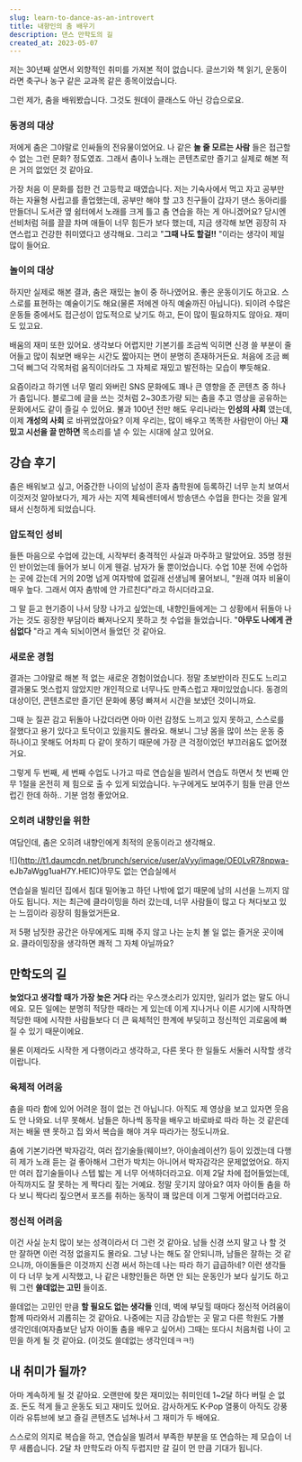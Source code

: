 ```yaml
---
slug: learn-to-dance-as-an-introvert
title: 내향인의 춤 배우기
description: 댄스 만학도의 길
created_at: 2023-05-07
---
```


저는 30년째 살면서 외향적인 취미를 가져본 적이 없습니다. 글쓰기와 책 읽기, 운동이라면 축구나 농구 같은 교과목 같은 종목이었습니다.

그런 제가, 춤을 배워봤습니다. 그것도 원데이 클래스도 아닌 강습으로요.

### 동경의 대상

저에게 춤은 그야말로 인싸들의 전유물이었어요. 나 같은 **놀 줄 모르는 사람** 들은 접근할 수 없는 그런 문화? 정도였죠. 그래서 춤이나
노래는 콘텐츠로만 즐기고 실제로 해본 적은 거의 없었던 것 같아요.

가장 처음 이 문화를 접한 건 고등학교 때였습니다. 저는 기숙사에서 먹고 자고 공부만 하는 자율형 사립고를 졸업했는데, 공부만 해야 할 고3
친구들이 갑자기 댄스 동아리를 만들더니 도서관 옆 쉼터에서 노래를 크게 틀고 춤 연습을 하는 게 아니겠어요? 당시엔 선비처럼 혀를 끌끌 차며
애들이 너무 힘든가 보다 했는데, 지금 생각해 보면 굉장히 자연스럽고 건강한 취미였다고 생각해요. 그리고 "**그때 나도 할걸!!**
"이라는 생각이 제일 많이 들어요.

### 놀이의 대상

하지만 실제로 해본 결과, 춤은 재밌는 놀이 중 하나였어요. 좋은 운동이기도 하고요. 스스로를 표현하는 예술이기도 해요(물론 저에겐 아직
예술까진 아닙니다). 되이려 수많은 운동들 중에서도 접근성이 압도적으로 낮기도 하고, 돈이 많이 필요하지도 않아요. 재미도 있고요.

배움의 재미 또한 있어요. 생각보다 어렵지만 기본기를 조금씩 익히면 신경 쓸 부분이 줄어들고 많이 춰보면 배우는 시간도 짧아지는 면이 분명히
존재하거든요. 처음에 조금 삐그덕 삐그덕 각목처럼 움직이더라도 그 자체로 재밌고 발전하는 모습이 뿌듯해요.

요즘이라고 하기엔 너무 멀리 와버린 SNS 문화에도 꽤나 큰 영향을 준 콘텐츠 중 하나가 춤입니다. 블로그에 글을 쓰는 것처럼 2~30초가량
되는 춤을 추고 영상을 공유하는 문화에서도 같이 즐길 수 있어요. 불과 100년 전만 해도 우리나라는 **인성의 사회** 였는데, 이제
**개성의 사회** 로 바뀌었잖아요? 이제 우리는, 많이 배우고 똑똑한 사람만이 아닌 **재밌고 시선을 끌 만하면** 목소리를 낼 수 있는
시대에 살고 있어요.

## 강습 후기

춤은 배워보고 싶고, 어중간한 나이의 남성이 혼자 춤학원에 등록하긴 너무 눈치 보여서 이것저것 알아보다가, 제가 사는 지역 체육센터에서
방송댄스 수업을 한다는 것을 알게 돼서 신청하게 되었습니다.

### 압도적인 성비

들뜬 마음으로 수업에 갔는데, 시작부터 충격적인 사실과 마주하고 말았어요. 35명 정원인 반이었는데 들어가 보니 이게 웬걸. 남자가 둘
뿐이었습니다. 수업 10분 전에 수업하는 곳에 갔는데 거의 20명 넘게 여자밖에 없길래 선생님께 물어보니, "원래 여자 비율이 매우 높다.
그래서 여자 춤밖에 안 가르친다"라고 하시더라고요.

그 말 듣고 현기증이 나서 당장 나가고 싶었는데, 내향인들에게는 그 상황에서 뒤돌아 나가는 것도 굉장한 부담이라 빠져나오지 못하고 첫 수업을
들었습니다. "**아무도 나에게 관심없다** "라고 계속 되뇌이면서 들었던 것 같아요.

### 새로운 경험

결과는 그야말로 해본 적 없는 새로운 경험이었습니다. 정말 초보반이라 진도도 느리고 결과물도 멋스럽지 않았지만 개인적으로 너무나도 만족스럽고
재미있었습니다. 동경의 대상이던, 콘텐츠로만 즐기던 문화에 풍덩 빠져서 시간을 보냈던 것이니까요.

그때 눈 질끈 감고 뒤돌아 나갔더라면 아마 이런 감정도 느끼고 있지 못하고, 스스로를 잘했다고 용기 있다고 토닥이고 있을지도 몰라요. 해보니
그냥 몸을 많이 쓰는 운동 중 하나이고 못해도 어차피 다 같이 못하기 때문에 가장 큰 걱정이었던 부끄러움도 없어졌거요.

그렇게 두 번째, 세 번째 수업도 나가고 따로 연습실을 빌려서 연습도 하면서 첫 번째 안무 1절을 온전히 제 힘으로 출 수 있게 되었습니다.
누구에게도 보여주기 힘들 만큼 안쓰럽긴 한데 하하.. 기분 엄청 좋았어요.

### 오히려 내향인을 위한

여담인데, 춤은 오히려 내향인에게 최적의 운동이라고 생각해요.

![](http://t1.daumcdn.net/brunch/service/user/aVyy/image/OE0LvR78npwa-
eJb7aWgg1uaH7Y.HEIC)아무도 없는 연습실에서

연습실을 빌리던 집에서 침대 밀어놓고 하던 나밖에 없기 때문에 남의 시선을 느끼지 않아도 됩니다. 저는 최근에 클라이밍을 하러 갔는데, 너무
사람들이 많고 다 쳐다보고 있는 느낌이라 굉장히 힘들었거든요.

저 5평 남짓한 공간은 아무에게도 피해 주지 않고 나는 눈치 볼 일 없는 즐거운 곳이에요. 클라이밍장을 생각하면 쾌적 그 자체 아닐까요?

## 만학도의 길

**늦었다고 생각할 때가 가장 늦은 거다** 라는 우스갯소리가 있지만, 일리가 없는 말도 아니에요. 모든 일에는 분명히 적당한 때라는 게
있는데 이게 지나거나 이른 시기에 시작하면 적당한 때에 시작한 사람들보다 더 큰 육체적인 한계에 부딪히고 정신적인 괴로움에 빠질 수 있기
때문이에요.

물론 이제라도 시작한 게 다행이라고 생각하고, 다른 못다 한 일들도 서둘러 시작할 생각이랍니다.

### 육체적 어려움

춤을 따라 함에 있어 어려운 점이 없는 건 아닙니다. 아직도 제 영상을 보고 있자면 웃음도 안 나와요. 너무 못해서. 남들은 하나씩 동작을
배우고 바로바로 따라 하는 것 같은데 저는 배울 땐 못하고 집 와서 복습을 해야 겨우 따라가는 정도니까요.

춤에 기본기라면 박자감각, 여러 잡기술들(웨이브?, 아이솔레이션?) 등이 있겠는데 다행히 제가 노래 듣는 걸 좋아해서 그런가 박치는 아니어서
박자감각은 문제없었어요. 하지만 여러 잡기술들이나 스텝 밟는 게 너무 어색하더라고요. 이제 2달 차에 접어들었는데, 아직까지도 잘 못하는 게
짝다리 짚는 거예요. 정말 웃기지 않아요? 여자 아이돌 춤을 하다 보니 짝다리 짚으면서 포즈를 취하는 동작이 꽤 많은데 이게 그렇게
어렵더라고요.

### 정신적 어려움

이건 사실 눈치 많이 보는 성격이라서 더 그런 것 같아요. 남들 신경 쓰지 말고 나 할 것만 잘하면 이런 걱정 없을지도 몰라요. 그냥 나는
해도 잘 안되니까, 남들은 잘하는 것 같으니까, 아이돌들은 이것까지 신경 써서 하는데 나는 따라 하기 급급하네? 이런 생각들이 다 너무 늦게
시작했고, 나 같은 내향인들은 하면 안 되는 운동인가 보다 싶기도 하고 뭐 그런 **쓸데없는 고민** 들이죠.

쓸데없는 고민인 만큼 **할 필요도 없는 생각들** 인데, 벽에 부딪힐 때마다 정신적 어려움이 함께 따라와서 괴롭히는 것 같아요. 나중에는
지금 강습받는 곳 말고 다른 학원도 가볼 생각인데(여자춤보단 남자 아이돌 춤을 배우고 싶어서) 그때는 또다시 처음처럼 나이 고민을 하게 될
것 같아요. (이것도 쓸데없는 생각인데ㅋㅋ!)

## 내 취미가 될까?

아마 계속하게 될 것 같아요. 오랜만에 찾은 재미있는 취미인데 1~2달 하다 버릴 순 없죠. 돈도 적게 들고 운동도 되고 재미도 있어요.
감사하게도 K-Pop 열풍이 아직도 강풍이라 유튜브에 보고 즐길 콘텐츠도 넘쳐나서 그 재미가 두 배에요.

스스로의 의지로 복습을 하고, 연습실을 빌려서 부족한 부분을 또 연습하는 제 모습이 너무 새롭습니다. 2달 차 만학도라 아직 두렵지만 갈
길이 먼 만큼 기대가 됩니다.
